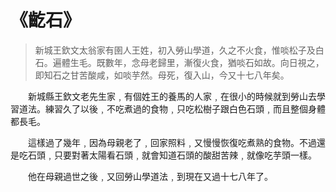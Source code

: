 # 《齕石》

> 新城王欽文太翁家有圉人王姓，初入勞山學道，久之不火食，惟啖松子及白石。遍體生毛。既數年，念母老歸里，漸復火食，猶啖石如故。向日視之，即知石之甘苦酸咸，如啖芋然。母死，復入山，今又十七八年矣。

&emsp;&emsp;新城縣王欽文老先生家﹐有個姓王的養馬的人家﹐在很小的時候就到勞山去學習道法。練習久了以後﹐不吃煮過的食物﹐只吃松樹子跟白色石頭﹐而且整個身體都長毛。

&emsp;&emsp;這樣過了幾年﹐因為母親老了﹐回家照料﹐又慢慢恢復吃煮熟的食物。不過還是吃石頭﹐只要對著太陽看石頭﹐就會知道石頭的酸甜苦辣﹐就像吃芋頭一樣。

&emsp;&emsp;他在母親過世之後﹐又回勞山學道法﹐到現在又過十七八年了。
